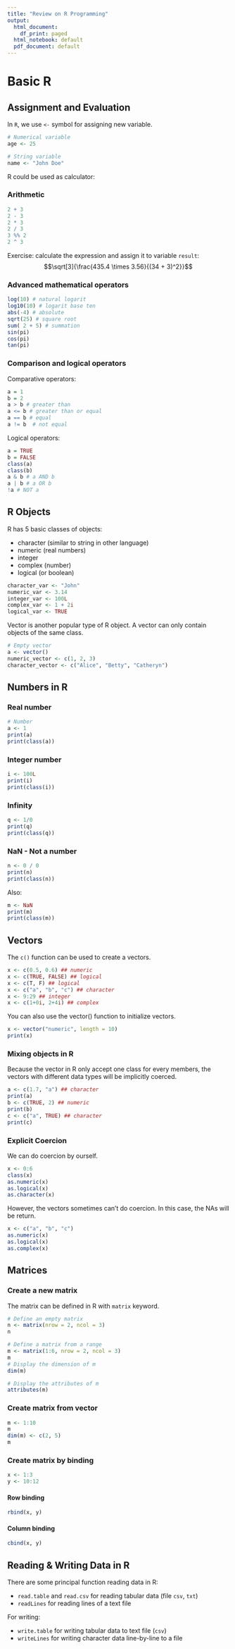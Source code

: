 ```yaml
---
title: "Review on R Programming"
output:
  html_document:
    df_print: paged
  html_notebook: default
  pdf_document: default
---
```


# Basic R
## Assignment and Evaluation

In `R`, we use `<-` symbol for assigning new variable.

```r
# Numerical variable
age <- 25

# String variable
name <- "John Doe"
```

R could be used as calculator:

### Arithmetic
```r
2 + 3
2 - 3
2 * 3
2 / 3
3 %% 2
2 ^ 3 
```

Exercise: calculate the expression and assign it to variable `result`: 
$$\sqrt[3]{\frac{435.4 \times 3.56}{(34 + 3)^2}}$$

### Advanced mathematical operators
```r
log(10) # natural logarit
log10(10) # logarit base ten
abs(-4) # absolute
sqrt(25) # square root
sum( 2 + 5) # summation
sin(pi)
cos(pi)
tan(pi)
```

### Comparison and logical operators
Comparative operators:
```r
a = 1
b = 2
a > b # greater than
a <= b # greater than or equal
a == b # equal
a != b  # not equal
```

Logical operators:
```r
a = TRUE
b = FALSE
class(a)
class(b)
a & b # a AND b
a | b # a OR b
!a # NOT a
```

## R Objects

R has 5 basic classes of objects:

* character (similar to string in other language)
* numeric (real numbers)
* integer
* complex (number)
* logical (or boolean)

```r
character_var <- "John"
numeric_var <- 3.14
integer_var <- 100L
complex_var <- 1 + 2i
logical_var <- TRUE
```

Vector is another popular type of R object. A vector can only contain objects of the same class.

```r
# Empty vector
a <- vector()
numeric_vector <- c(1, 2, 3)
character_vector <- c("Alice", "Betty", "Catheryn")
```

## Numbers in R
### Real number
```r
# Number
a <- 1
print(a)
print(class(a))
```

### Integer number
```r
i <- 100L
print(i)
print(class(i))
```

### Infinity
```r
q <- 1/0
print(q)
print(class(q))
```

### NaN - Not a number
```r
n <- 0 / 0
print(n)
print(class(n))
```

Also:
```r
m <- NaN
print(m)
print(class(m))
```

## Vectors
The `c()` function can be used to create a vectors.
```r
x <- c(0.5, 0.6) ## numeric
x <- c(TRUE, FALSE) ## logical
x <- c(T, F) ## logical
x <- c("a", "b", "c") ## character
x <- 9:29 ## integer
x <- c(1+0i, 2+4i) ## complex
```

You can also use the vector() function to initialize vectors.
```r
x <- vector("numeric", length = 10)
print(x)
```

### Mixing objects in R

Because the vector in R only accept one class for every members, the vectors with different data types will be implicitly coerced.
```r
a <- c(1.7, "a") ## character
print(a)
b <- c(TRUE, 2) ## numeric
print(b)
c <- c("a", TRUE) ## character
print(c)
```

### Explicit Coercion

We can do coercion by ourself.

```r
x <- 0:6
class(x)
as.numeric(x)
as.logical(x)
as.character(x)
```

However, the vectors sometimes can't do coercion. In this case, the NAs will be return.

```r
x <- c("a", "b", "c")
as.numeric(x)
as.logical(x)
as.complex(x)
```

## Matrices

### Create a new matrix

The matrix can be defined in R with `matrix` keyword.

```r
# Define an empty matrix
n <- matrix(nrow = 2, ncol = 3)
n

# Define a matrix from a range
m <- matrix(1:6, nrow = 2, ncol = 3)
m
# Display the dimension of m
dim(m)

# Display the attributes of m
attributes(m)
```


### Create matrix from vector

```r
m <- 1:10
m
dim(m) <- c(2, 5)
m
```

### Create matrix by binding

```r
x <- 1:3
y <- 10:12
```

#### Row binding

```r
rbind(x, y)
```

#### Column binding

```r
cbind(x, y)
```

## Reading & Writing Data in R

There are some principal function reading data in R:

* `read.table` and `read.csv` for reading tabular data (file `csv`, `txt`)
* `readLines` for reading lines of a text file

For writing:

* `write.table` for writing tabular data to text file (`csv`)
* `writeLines` for writing character data line-by-line to a file



